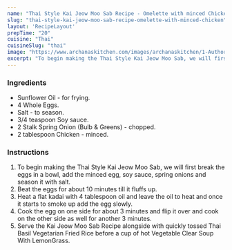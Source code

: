 ---
name: "Thai Style Kai Jeow Moo Sab Recipe - Omelette with minced Chicken"
slug: "thai-style-kai-jeow-moo-sab-recipe-omelette-with-minced-chicken"
layout: 'RecipeLayout'
prepTime: "20"
cuisine: "Thai"
cuisineSlug: "thai"
image: "https://www.archanaskitchen.com/images/archanaskitchen/1-Author/sibyl_sunitha/Thai_Style_Kai_Jeow_Moo_Sab_Recipe_Omelet_with_minced_Chicken_Recipe.jpg"
excerpt: "To begin making the Thai Style Kai Jeow Moo Sab, we will first break the eggs in a bowl, add the minced egg, soy sauce, spring onions and season it with salt"
---

### Ingredients

- Sunflower Oil - for frying.
- 4 Whole Eggs.
- Salt - to season.
- 3/4 teaspoon Soy sauce.
- 2 Stalk Spring Onion (Bulb & Greens) - chopped.
- 2 tablespoon Chicken - minced.

### Instructions

1. To begin making the Thai Style Kai Jeow Moo Sab, we will first break the eggs in a bowl, add the minced egg, soy sauce, spring onions and season it with salt.
1. Beat the eggs for about 10 minutes till it fluffs up.
1. Heat a flat kadai with 4 tablespoon oil and leave the oil to heat and once it starts to smoke up add the egg slowly.
1. Cook the egg on one side for about 3 minutes and flip it over and cook on the other side as well for another 3 minutes.
1. Serve the Kai Jeow Moo Sab Recipe alongside with quickly tossed Thai Basil Vegetarian Fried Rice before a cup of hot Vegetable Clear Soup With LemonGrass.
